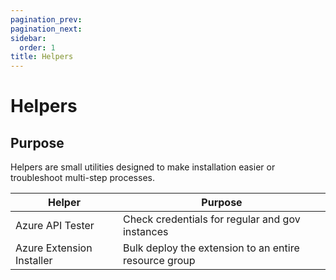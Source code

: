 ---
pagination_prev:
pagination_next:
sidebar:
  order: 1
title: Helpers
---

# Helpers

## Purpose

Helpers are small utilities designed to make installation easier or troubleshoot multi-step processes.

| Helper                    | Purpose                                               |
| ------------------------- | ----------------------------------------------------- |
| Azure API Tester          | Check credentials for regular and gov instances       |
| Azure Extension Installer | Bulk deploy the extension to an entire resource group |

